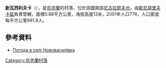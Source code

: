 {{coord|47|0|7|N|32|48|24|E|scale:100000|display=title}}

'''新瓦西利夫卡'''（{{lang-uk|Нововасилівка}}），是[[烏克蘭|烏克蘭]]的村落，位於該國南部[[尼古拉耶夫州|尼古拉耶夫州]]，由[[斯尼胡里夫卡區|斯尼胡里夫卡區]]負責管轄，面積0.88平方公里，海拔高度13米，2001年人口776，人口密度每平方公里881.8人。

==參考資料==
* [http://weather.in.ua/ua/nikolaevskaja/17435 Погода в селі Нововасилівка] {{Wayback|url=http://weather.in.ua/ua/nikolaevskaja/17435 |date=20160607113329 }}

{{Ukraine-geo-stub}}
[[Category:烏克蘭村落|Category:烏克蘭村落]]